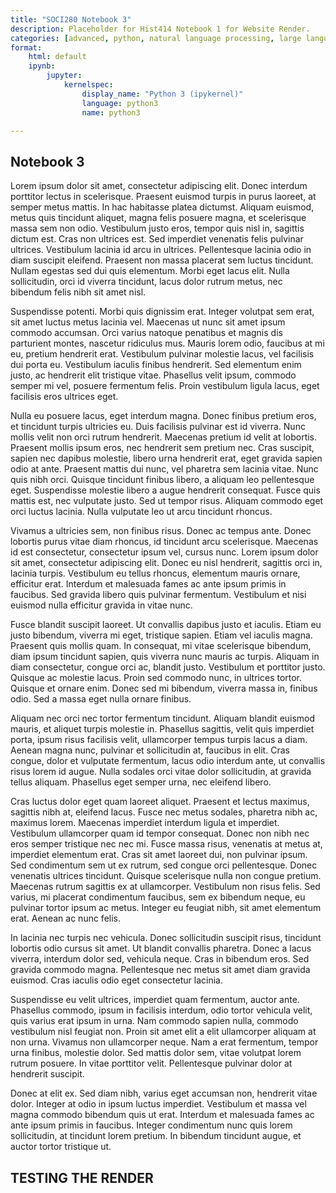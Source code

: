 ```yaml
---
title: "SOCI280 Notebook 3"
description: Placeholder for Hist414 Notebook 1 for Website Render.
categories: [advanced, python, natural language processing, large language models, word embeddings, word2vec, vectors, cosine similarity]
format: 
    html: default
    ipynb:
        jupyter:
            kernelspec:
                display_name: "Python 3 (ipykernel)"
                language: python3
                name: python3

---
```


## Notebook 3 ##

Lorem ipsum dolor sit amet, consectetur adipiscing elit. Donec interdum porttitor lectus in scelerisque. Praesent euismod turpis in purus laoreet, at semper metus mattis. In hac habitasse platea dictumst. Aliquam euismod, metus quis tincidunt aliquet, magna felis posuere magna, et scelerisque massa sem non odio. Vestibulum justo eros, tempor quis nisl in, sagittis dictum est. Cras non ultrices est. Sed imperdiet venenatis felis pulvinar ultrices. Vestibulum lacinia id arcu in ultrices. Pellentesque lacinia odio in diam suscipit eleifend. Praesent non massa placerat sem luctus tincidunt. Nullam egestas sed dui quis elementum. Morbi eget lacus elit. Nulla sollicitudin, orci id viverra tincidunt, lacus dolor rutrum metus, nec bibendum felis nibh sit amet nisl.

Suspendisse potenti. Morbi quis dignissim erat. Integer volutpat sem erat, sit amet luctus metus lacinia vel. Maecenas ut nunc sit amet ipsum commodo accumsan. Orci varius natoque penatibus et magnis dis parturient montes, nascetur ridiculus mus. Mauris lorem odio, faucibus at mi eu, pretium hendrerit erat. Vestibulum pulvinar molestie lacus, vel facilisis dui porta eu. Vestibulum iaculis finibus hendrerit. Sed elementum enim justo, ac hendrerit elit tristique vitae. Phasellus velit ipsum, commodo semper mi vel, posuere fermentum felis. Proin vestibulum ligula lacus, eget facilisis eros ultrices eget.

Nulla eu posuere lacus, eget interdum magna. Donec finibus pretium eros, et tincidunt turpis ultricies eu. Duis facilisis pulvinar est id viverra. Nunc mollis velit non orci rutrum hendrerit. Maecenas pretium id velit at lobortis. Praesent mollis ipsum eros, nec hendrerit sem pretium nec. Cras suscipit, sapien nec dapibus molestie, libero urna hendrerit erat, eget gravida sapien odio at ante. Praesent mattis dui nunc, vel pharetra sem lacinia vitae. Nunc quis nibh orci. Quisque tincidunt finibus libero, a aliquam leo pellentesque eget. Suspendisse molestie libero a augue hendrerit consequat. Fusce quis mattis est, nec vulputate justo. Sed ut tempor risus. Aliquam commodo eget orci luctus lacinia. Nulla vulputate leo ut arcu tincidunt rhoncus.

Vivamus a ultricies sem, non finibus risus. Donec ac tempus ante. Donec lobortis purus vitae diam rhoncus, id tincidunt arcu scelerisque. Maecenas id est consectetur, consectetur ipsum vel, cursus nunc. Lorem ipsum dolor sit amet, consectetur adipiscing elit. Donec eu nisl hendrerit, sagittis orci in, lacinia turpis. Vestibulum eu tellus rhoncus, elementum mauris ornare, efficitur erat. Interdum et malesuada fames ac ante ipsum primis in faucibus. Sed gravida libero quis pulvinar fermentum. Vestibulum et nisi euismod nulla efficitur gravida in vitae nunc.

Fusce blandit suscipit laoreet. Ut convallis dapibus justo et iaculis. Etiam eu justo bibendum, viverra mi eget, tristique sapien. Etiam vel iaculis magna. Praesent quis mollis quam. In consequat, mi vitae scelerisque bibendum, diam ipsum tincidunt sapien, quis viverra nunc mauris ac turpis. Aliquam in diam consectetur, congue orci ac, blandit justo. Vestibulum et porttitor justo. Quisque ac molestie lacus. Proin sed commodo nunc, in ultrices tortor. Quisque et ornare enim. Donec sed mi bibendum, viverra massa in, finibus odio. Sed a massa eget nulla ornare finibus.

Aliquam nec orci nec tortor fermentum tincidunt. Aliquam blandit euismod mauris, et aliquet turpis molestie in. Phasellus sagittis, velit quis imperdiet porta, ipsum risus facilisis velit, ullamcorper tempus turpis lacus a diam. Aenean magna nunc, pulvinar et sollicitudin at, faucibus in elit. Cras congue, dolor et vulputate fermentum, lacus odio interdum ante, ut convallis risus lorem id augue. Nulla sodales orci vitae dolor sollicitudin, at gravida tellus aliquam. Phasellus eget semper urna, nec eleifend libero.

Cras luctus dolor eget quam laoreet aliquet. Praesent et lectus maximus, sagittis nibh at, eleifend lacus. Fusce nec metus sodales, pharetra nibh ac, maximus lorem. Maecenas imperdiet interdum ligula et imperdiet. Vestibulum ullamcorper quam id tempor consequat. Donec non nibh nec eros semper tristique nec nec mi. Fusce massa risus, venenatis at metus at, imperdiet elementum erat. Cras sit amet laoreet dui, non pulvinar ipsum. Sed condimentum sem ut ex rutrum, sed congue orci pellentesque. Donec venenatis ultrices tincidunt. Quisque scelerisque nulla non congue pretium. Maecenas rutrum sagittis ex at ullamcorper. Vestibulum non risus felis. Sed varius, mi placerat condimentum faucibus, sem ex bibendum neque, eu pulvinar tortor ipsum ac metus. Integer eu feugiat nibh, sit amet elementum erat. Aenean ac nunc felis.

In lacinia nec turpis nec vehicula. Donec sollicitudin suscipit risus, tincidunt lobortis odio cursus sit amet. Ut blandit convallis pharetra. Donec a lacus viverra, interdum dolor sed, vehicula neque. Cras in bibendum eros. Sed gravida commodo magna. Pellentesque nec metus sit amet diam gravida euismod. Cras iaculis odio eget consectetur lacinia.

Suspendisse eu velit ultrices, imperdiet quam fermentum, auctor ante. Phasellus commodo, ipsum in facilisis interdum, odio tortor vehicula velit, quis varius erat ipsum in urna. Nam commodo sapien nulla, commodo vestibulum nisl feugiat non. Proin sit amet elit a elit ullamcorper aliquam at non urna. Vivamus non ullamcorper neque. Nam a erat fermentum, tempor urna finibus, molestie dolor. Sed mattis dolor sem, vitae volutpat lorem rutrum posuere. In vitae porttitor velit. Pellentesque pulvinar dolor at hendrerit suscipit.

Donec at elit ex. Sed diam nibh, varius eget accumsan non, hendrerit vitae dolor. Integer at odio in ipsum luctus imperdiet. Vestibulum et massa vel magna commodo bibendum quis ut erat. Interdum et malesuada fames ac ante ipsum primis in faucibus. Integer condimentum nunc quis lorem sollicitudin, at tincidunt lorem pretium. In bibendum tincidunt augue, et auctor tortor tristique ut. 

## TESTING THE RENDER ##

